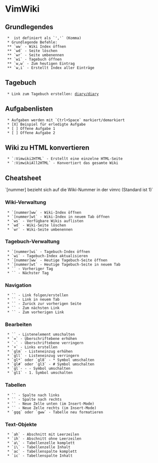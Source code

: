 = VimWiki =

== Grundlegendes ==
  * <leader> ist definiert als `','` (Komma)
  * Grundlegende Befehle:
  ** `<leader>ww` - Wiki Index öffnen
  ** `<leader>wd` - Seite löschen
  ** `<leader>wr` - Seite umbenennen
  ** `<leader>wi` - Tagebuch öffnen
  ** `<leader>w,w` - Zum heutigen Eintrag
  ** `<leader>w,i` - Erstellt Index aller Einträge

== Tagebuch ==
  * Link zum Tagebuch erstellen: [[diary/diary]]

== Aufgabenlisten ==
  * Aufgaben werden mit `Ctrl+Space` markiert/demarkiert
  * [X] Beispiel für erledigte Aufgabe
  * [ ] Offene Aufgabe 1
  * [ ] Offene Aufgabe 2

== Wiki zu HTML konvertieren ==
  * `:Vimwiki2HTML` - Erstellt eine einzelne HTML-Seite
  * `:VimwikiAll2HTML` - Konvertiert das gesamte Wiki

== Cheatsheet ==
`[nummer] bezieht sich auf die Wiki-Nummer in der vimrc (Standard ist 1)`

=== Wiki-Verwaltung ===
  * `[nummer]<leader>ww` - Wiki-Index öffnen
  * `[nummer]<leader>wt` - Wiki-Index in neuem Tab öffnen
  * `<leader>ws` - Verfügbare Wikis auflisten
  * `<leader>wd` - Wiki-Seite löschen
  * `<leader>wr` - Wiki-Seite umbenennen

=== Tagebuch-Verwaltung ===
  * `[nummer]<leader>wi` - Tagebuch-Index öffnen
  * `<leader>w<leader>i` - Tagebuch-Index aktualisieren
  * `[nummer]<leader>w<leader>w` - Heutige Tagebuch-Seite öffnen
  * `[nummer]<leader>w<leader>t` - Heutige Tagebuch-Seite in neuem Tab
  * `<C-Up>` - Vorheriger Tag
  * `<C-Down>` - Nächster Tag

=== Navigation ===
  * `<CR>` - Link folgen/erstellen
  * `<C-S-CR>` - Link in neuem Tab
  * `<Backspace>` - Zurück zur vorherigen Seite
  * `<Tab>` - Zum nächsten Link
  * `<S-Tab>` - Zum vorherigen Link

=== Bearbeiten ===
  * `<C-Space>` - Listenelement umschalten
  * `=` - Überschriftebene erhöhen
  * `-` - Überschriftebene verringern
  * `+` - Links erstellen
  * `glm` - Listeneinzug erhöhen
  * `gll` - Listeneinzug verringern
  * `gl*` oder `gl8` - * Symbol umschalten
  * `gl#` oder `gl3` - # Symbol umschalten
  * `gl`- - - Symbol umschalten
  * `gl1` - 1. Symbol umschalten

=== Tabellen ===
  * `<A-Left>` - Spalte nach links
  * `<A-Right>` - Spalte nach rechts
  * `<CR>` - Neue Zelle unten (im Insert-Mode)
  * `<Tab>` - Neue Zelle rechts (im Insert-Mode)
  * `gqq` oder `gww` - Tabelle neu formatieren

=== Text-Objekte ===
  * `ah` - Abschnitt mit Leerzeilen
  * `ih` - Abschnitt ohne Leerzeilen
  * `a\` - Tabellenzelle komplett
  * `i\` - Tabellenzelle Inhalt
  * `ac` - Tabellenspalte komplett
  * `ic` - Tabellenspalte Inhalt
